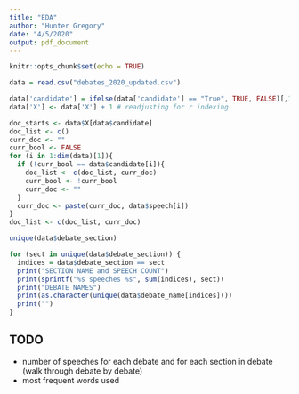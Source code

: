 ```yaml
---
title: "EDA"
author: "Hunter Gregory"
date: "4/5/2020"
output: pdf_document
---
```


```r
knitr::opts_chunk$set(echo = TRUE)
```

```r
data = read.csv("debates_2020_updated.csv")
```


```r
data['candidate'] = ifelse(data['candidate'] == "True", TRUE, FALSE)[,1]
data['X'] <- data['X'] + 1 # readjusting for r indexing
```

```r
doc_starts <- data$X[data$candidate]
doc_list <- c()
curr_doc <- ""
curr_bool <- FALSE
for (i in 1:dim(data)[1]){
  if (!curr_bool == data$candidate[i]){
    doc_list <- c(doc_list, curr_doc)
    curr_bool <- !curr_bool
    curr_doc <- ""
  }
  curr_doc <- paste(curr_doc, data$speech[i])
}
doc_list <- c(doc_list, curr_doc)
```


```r
unique(data$debate_section)
```

```r
for (sect in unique(data$debate_section)) {
  indices = data$debate_section == sect
  print("SECTION NAME and SPEECH COUNT")
  print(sprintf("%s speeches %s", sum(indices), sect))
  print("DEBATE NAMES")
  print(as.character(unique(data$debate_name[indices])))
  print("")
}
```

## TODO
- number of speeches for each debate and for each section in debate (walk through debate by debate)
- most frequent words used




